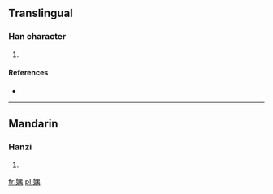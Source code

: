 ==Translingual==

===Han character===
{{Han char|rn=38|rad=女|as=09|sn=12|four=|canj=女田中月 (VWLB)}}

# {{defn|Han|sort=女09}}

====References====
* {{Han ref|kx=0266.100|dkj=06471|dj=0533.170|hdz=21065.060|uh=5A80|ud=23168}}

----

==Mandarin==

===Hanzi===
{{cmn-hanzi|pin=[[yú]] ([[yu2]])|wg=yü<sup>2</sup>}}

# {{defn|Mandarin|sort=女09}}

[[fr:媀]]
[[pl:媀]]